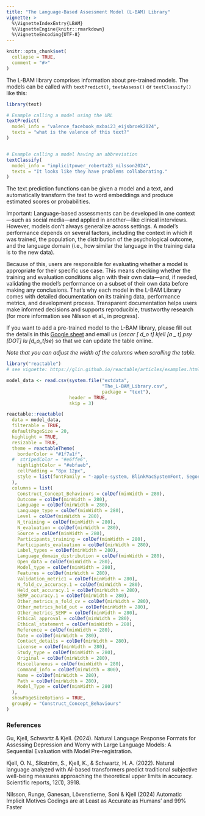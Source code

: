```yaml
---
title: "The Language-Based Assessment Model (L-BAM) Library"
vignette: >
  %\VignetteIndexEntry{LBAM}
  %\VignetteEngine{knitr::rmarkdown}
  %\VignetteEncoding{UTF-8}
---
```


```r
knitr::opts_chunk$set(
  collapse = TRUE,
  comment = "#>"
)
```


The L-BAM library comprises information about pre-trained models. The models can be called with `textPredict()`, `textAssess()` or `textClassify()` like this:

```r
library(text)

# Example calling a model using the URL
textPredict(
  model_info = "valence_facebook_mxbai23_eijsbroek2024",
  texts = "what is the valence of this text?"
)


# Example calling a model having an abbreviation
textClassify(
  model_info = "implicitpower_roberta23_nilsson2024",
  texts = "It looks like they have problems collaborating."
)
```

The text prediction functions can be given a model and a text, and automatically transform the text to word embeddings and produce estimated scores or probabilities.

Important: Language-based assessments can be developed in one context—such as social media—and applied in another—like clinical interviews. However, models don’t always generalize across settings. A model’s performance depends on several factors, including the context in which it was trained, the population, the distribution of the psychological outcome, and the language domain (i.e., how similar the language in the training data is to the new data).

Because of this, users are responsible for evaluating whether a model is appropriate for their specific use case. This means checking whether the training and evaluation conditions align with their own data—and, if needed, validating the model’s performance on a subset of their own data before making any conclusions. That’s why each model in the L-BAM Library comes with detailed documentation on its training data, performance metrics, and development process. Transparent documentation helps users make informed decisions and supports reproducible, trustworthy research (for more information see Nilsson et al., in progress).

If you want to add a pre-trained model to the L-BAM library, please fill out the details in this [Google sheet](https://docs.google.com/spreadsheets/d/1K16JdK7zOmuRktqgaYs5sgaHnkUVwB9v6ERxZdd9iW8/edit#gid=0) and email us (*oscar [ d_o t] kjell [a _ t] psy [DOT] lu [d_o_t]se*) so that we can update the table online.

*Note that you can adjust the width of the columns when scrolling the table.*

```r
library("reactable")
# see vignette: https://glin.github.io/reactable/articles/examples.html#custom-rendering

model_data <- read.csv(system.file("extdata",
                                   "The_L-BAM_Library.csv",
                                   package = "text"),
                       header = TRUE, 
                       skip = 3)

reactable::reactable(
  data = model_data,
  filterable = TRUE,
  defaultPageSize = 20,
  highlight = TRUE, 
  resizable = TRUE,
  theme = reactableTheme(
    borderColor = "#1f7a1f",
  #  stripedColor = "#e6ffe6",
    highlightColor = "#ebfaeb",
    cellPadding = "8px 12px",
    style = list(fontFamily = "-apple-system, BlinkMacSystemFont, Segoe UI, Helvetica, Arial, sans-serif")
  ),
  columns = list(
    Construct_Concept_Behaviours = colDef(minWidth = 280),
    Outcome = colDef(minWidth = 280),
    Language = colDef(minWidth = 280),
    Language_type = colDef(minWidth = 280),
    Level = colDef(minWidth = 280),
    N_training = colDef(minWidth = 280),
    N_evaluation = colDef(minWidth = 280),
    Source = colDef(minWidth = 280),
    Participants_training = colDef(minWidth = 280),
    Participants_evaluation = colDef(minWidth = 280),
    Label_types = colDef(minWidth = 280),
    Language_domain_distribution = colDef(minWidth = 280),
    Open_data = colDef(minWidth = 280),
    Model_type = colDef(minWidth = 280),
    Features = colDef(minWidth = 280),
    Validation_metric1 = colDef(minWidth = 280),
    N_fold_cv_accuracy.1 = colDef(minWidth = 280),
    Held_out_accuracy.1 = colDef(minWidth = 280),
    SEMP_accuracy.1 = colDef(minWidth = 280),
    Other_metrics_n_fold_cv = colDef(minWidth = 280),
    Other_metrics_held_out = colDef(minWidth = 280),
    Other_metrics_SEMP = colDef(minWidth = 280),
    Ethical_approval = colDef(minWidth = 280),
    Ethical_statement = colDef(minWidth = 280),
    Reference = colDef(minWidth = 280),
    Date = colDef(minWidth = 280),
    Contact_details = colDef(minWidth = 280),
    License = colDef(minWidth = 280),
    Study_type = colDef(minWidth = 280),
    Original = colDef(minWidth = 280),
    Miscellaneous = colDef(minWidth = 280),
    Command_info = colDef(minWidth = 800),
    Name = colDef(minWidth = 280),
    Path = colDef(minWidth = 280),
    Model_Type = colDef(minWidth = 280)
  ), 
  showPageSizeOptions = TRUE,
  groupBy = "Construct_Concept_Behaviours"
)
```


### References

Gu, Kjell, Schwartz & Kjell. (2024). Natural Language Response Formats for Assessing Depression and Worry with Large Language Models: A Sequential Evaluation with Model Pre-registration.

Kjell, O. N., Sikström, S., Kjell, K., & Schwartz, H. A. (2022). Natural language analyzed with AI-based transformers predict traditional subjective well-being measures approaching the theoretical upper limits in accuracy. Scientific reports, 12(1), 3918.

Nilsson, Runge, Ganesan, Lövenstierne, Soni & Kjell (2024) Automatic Implicit Motives Codings are at Least as Accurate as Humans’ and 99% Faster

